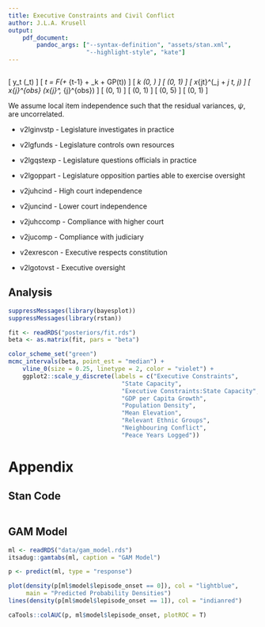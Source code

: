 ```yaml
---
title: Executive Constraints and Civil Conflict
author: J.L.A. Krusell
output:
    pdf_document:
        pandoc_args: ["--syntax-definition", "assets/stan.xml",
                      "--highlight-style", "kate"]
---
```


```r
```


\[ y_t \sim \mathsf{Bernoulli}(\pi_t) \]
\[ \pi_t = F(\alpha + \beta \theta_{t-1} + \delta_k + GP(t)) \]
\[ \delta_k \sim \mathsf{Normal}(0, \sigma) \]
\[ \sigma \sim \mathsf{HalfCauchy}(0, 1) \]
\[ x_{jt}^\ast \sim \mathsf{Normal}(\gamma_j + \lambda_j \theta_t, \psi_j) \]
\[ x_{j}^{obs} \sim \mathsf{Normal}(x_{j}^\ast, \tau_{j}^{obs}) \]
\[ \theta \sim \mathsf{Normal}(0, 1) \]
\[ \lambda \sim \mathsf{Lognormal}(0, 1) \]
\[ \gamma \sim \mathsf{Normal}(0, 5) \]
\[ \psi \sim \mathsf{HalfCauchy}(0, 1) \]

We assume local item independence such that the residual variances, $\psi$, are uncorrelated.

- v2lginvstp - Legislature investigates in practice
- v2lgfunds - Legislature controls own resources
- v2lgqstexp - Legislature questions officials in practice
- v2lgoppart - Legislature opposition parties able to exercise oversight

- v2juhcind - High court independence
- v2juncind - Lower court independence
- v2juhccomp - Compliance with higher court
- v2jucomp - Compliance with judiciary

- v2exrescon - Executive respects constitution
- v2lgotovst - Executive oversight


## Analysis

```r
suppressMessages(library(bayesplot))
suppressMessages(library(rstan))

fit <- readRDS("posteriors/fit.rds")
beta <- as.matrix(fit, pars = "beta")
```

```r
color_scheme_set("green")
mcmc_intervals(beta, point_est = "median") +
    vline_0(size = 0.25, linetype = 2, color = "violet") +
    ggplot2::scale_y_discrete(labels = c("Executive Constraints",
                                "State Capacity",
                                "Executive Constraints:State Capacity",
                                "GDP per Capita Growth",
                                "Population Density",
                                "Mean Elevation",
                                "Relevant Ethnic Groups",
                                "Neighbouring Conflict",
                                "Peace Years Logged"))

```

\newpage

# Appendix

## Stan Code

```stan
```
\newpage

## GAM Model

```R
ml <- readRDS("data/gam_model.rds")
itsadug::gamtabs(ml, caption = "GAM Model")
```

```R
p <- predict(ml, type = "response")

plot(density(p[ml$model$lepisode_onset == 0]), col = "lightblue",
     main = "Predicted Probability Densities")
lines(density(p[ml$model$lepisode_onset == 1]), col = "indianred")
```

```R
caTools::colAUC(p, ml$model$lepisode_onset, plotROC = T)
```
